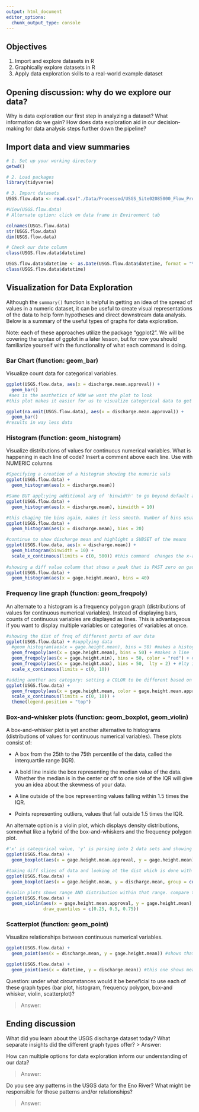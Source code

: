```yaml
---
output: html_document
editor_options: 
  chunk_output_type: console
---
```

## Objectives
1. Import and explore datasets in R
2. Graphically explore datasets in R
3. Apply data exploration skills to a real-world example dataset

## Opening discussion: why do we explore our data?

Why is data exploration our first step in analyzing a dataset? What information do we gain? How does data exploration aid in our decision-making for data analysis steps further down the pipeline?

## Import data and view summaries

```r
# 1. Set up your working directory
getwd()

# 2. Load packages
library(tidyverse)

# 3. Import datasets
USGS.flow.data <- read.csv("./Data/Processed/USGS_Site02085000_Flow_Processed.csv",stringsAsFactors = T)

#View(USGS.flow.data)
# Alternate option: click on data frame in Environment tab

colnames(USGS.flow.data)
str(USGS.flow.data)
dim(USGS.flow.data)

# Check our date column
class(USGS.flow.data$datetime)

USGS.flow.data$datetime <- as.Date(USGS.flow.data$datetime, format = "%Y-%m-%d") 
class(USGS.flow.data$datetime)

```


## Visualization for Data Exploration

Although the `summary()` function is helpful in getting an idea of the spread of values in a numeric dataset, it can be useful to create visual representations of the data to help form hypotheses and direct downstream data analysis. Below is a summary of the useful types of graphs for data exploration.

Note: each of these approaches utilize the package "ggplot2". We will be covering the syntax of ggplot in a later lesson, but for now you should familiarize yourself with the functionality of what each command is doing.

### Bar Chart (function: geom_bar)

Visualize count data for categorical variables. 

```r
ggplot(USGS.flow.data, aes(x = discharge.mean.approval)) +
  geom_bar()
 #aes is the aesthetics of HOW we want the plot to look
#this plot makes it easier for us to visualize categorical data to get an understanding of what we are dealing with

ggplot(na.omit(USGS.flow.data), aes(x = discharge.mean.approval)) +
  geom_bar()
#results in way less data

```

### Histogram (function: geom_histogram)

Visualize distributions of values for continuous numerical variables. What is happening in each line of code? Insert a comment above each line. Use with NUMERIC columns

```r
#Specifying a creation of a histogram showing the numeric vals
ggplot(USGS.flow.data) +
  geom_histogram(aes(x = discharge.mean))

#Same BUT appl;ying additional arg of 'binwidth' to go beyond default and go to 10; makes it smoother
ggplot(USGS.flow.data) +
  geom_histogram(aes(x = discharge.mean), binwidth = 10)

#this chaging the bins again, makes it less smooth. Number of bins usually goes bw 5 and 20, but you need to figure out what PATTERN you are trying to show
ggplot(USGS.flow.data) +
  geom_histogram(aes(x = discharge.mean), bins = 20)

#continue to show discharge mean and highlight a SUBSET of the means
ggplot(USGS.flow.data, aes(x = discharge.mean)) +
  geom_histogram(binwidth = 10) + 
  scale_x_continuous(limits = c(0, 500)) #this command  changes the x-axis to help "zoom in" to your histogram
  
#showing a diff value column that shows a peak that is PAST zero on gauge height mean and shows soemthing a little different than the discharge mean data did
ggplot(USGS.flow.data) +
  geom_histogram(aes(x = gage.height.mean), bins = 40)

```
### Frequency line graph (function: geom_freqpoly)

An alternate to a histogram is a frequency polygon graph (distributions of values for continuous numerical variables). Instead of displaying bars,  counts of continuous variables are displayed as lines. This is advantageous if you want to display multiple variables or categories of variables at once.

```r
#showing the dist of freq of different parts of our data
ggplot(USGS.flow.data) + #supplying data
  #geom_histogram(aes(x = gage.height.mean), bins = 50) #makes a histogram
  geom_freqpoly(aes(x = gage.height.mean), bins = 50) + #makes a line 
  geom_freqpoly(aes(x = gage.height.min), bins = 50, color = "red") + #changes color of specific line vs in aes would be changing by category
  geom_freqpoly(aes(x = gage.height.max), bins = 50,  lty = 2) + #lty is line type
  scale_x_continuous(limits = c(0, 10))

#adding another aes category: setting a COLOR to be different based on a CATEGORY of data 
ggplot(USGS.flow.data) +
  geom_freqpoly(aes(x = gage.height.mean, color = gage.height.mean.approval), bins = 50) + #got 'A' and 'P' by reading into gage.height.mean.approval
  scale_x_continuous(limits = c(0, 10)) +
  theme(legend.position = "top")

```
### Box-and-whisker plots (function: geom_boxplot, geom_violin)

A box-and-whisker plot is yet another alternative to histograms (distributions of values for continuous numerical variables). These plots consist of: 

* A box from the 25th to the 75th percentile of the data, called the interquartile range (IQR).

* A bold line inside the box representing the median value of the data. Whether the median is in the center or off to one side of the IQR will give you an idea about the skewness of your data.

* A line outside of the box representing values falling within 1.5 times the IQR. 

* Points representing outliers, values that fall outside 1.5 times the IQR. 

An alternate option is a violin plot, which displays density distributions, somewhat like a hybrid of the box-and-whiskers and the frequency polygon plot.

```r
#'x' is categorical value, 'y' is parsing into 2 data sets and showing summary stats on two things; box shows 1.5 times IQR and contains the BULK of the data, all others points are outliers
ggplot(USGS.flow.data) +
  geom_boxplot(aes(x = gage.height.mean.approval, y = gage.height.mean))

#taking diff slices of data and looking at the dist which is done with the 'group' command. sorta like a histogram but instead of counts we are looking at distribution of values within the bins
ggplot(USGS.flow.data) +
  geom_boxplot(aes(x = gage.height.mean, y = discharge.mean, group = cut_width(gage.height.mean, 1)))

#violin plots shows range AND distribution within that range. compare to first box plot we made. Width of violin is HOW MANY data points are in that area
ggplot(USGS.flow.data) +
  geom_violin(aes(x = gage.height.mean.approval, y = gage.height.mean), 
              draw_quantiles = c(0.25, 0.5, 0.75))
```

### Scatterplot (function: geom_point)
Visualize relationships between continuous numerical variables.

```r
ggplot(USGS.flow.data) +
  geom_point(aes(x = discharge.mean, y = gage.height.mean)) #shows that as we get more volume, the gauge height doesn't inrease as fast and this is because the sides of stream rise faster than the middle of the stream. Each POINT is a ROW in our data table

ggplot(USGS.flow.data) +
  geom_point(aes(x = datetime, y = discharge.mean)) #this one shows mean discharge at different times. also shows the break where we do NOT have data
```

Question: under what circumstances would it be beneficial to use each of these graph types (bar plot, histogram, frequency polygon, box-and whisker, violin, scatterplot)?

> Answer: 

## Ending discussion

What did you learn about the USGS discharge dataset today? What separate insights did the different graph types offer?
> Answer: 


How can multiple options for data exploration inform our understanding of our data?

> Answer: 


Do you see any patterns in the USGS data for the Eno River? What might be responsible for those patterns and/or relationships?

> Answer: 


